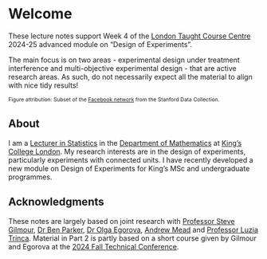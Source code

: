 # Welcome {.unnumbered}

These lecture notes support Week 4 of the [London Taught Course Centre](https://www.ltcc.ac.uk) 2024-25 advanced module on "Design of Experiments".

The main focus is on two areas - experimental design under treatment interference and multi-objective experimental design - that are active research areas. As such, do not necessarily expect all the material to align with nice tidy results!

::: {.content-visible when-format="html"}
::: {style="font-size: 75%;"}
Figure attribution: Subset of the [Facebook network](http://snap.stanford.edu/data/egonets-Facebook.html) from the Stanford Data Collection.
:::
:::


## About {.unnumbered}

I am a [Lecturer in Statistics](https://www.kcl.ac.uk/people/vasiliki-koutra) in the [Department of Mathematics](https://www.kcl.ac.uk/mathematics) at [King's College London](https://www.kcl.ac.uk). My research interests are in the design of experiments, particularly experiments with connected units. I have recently developed a new module on Design of Experiments for King's MSc and undergraduate programmes.

## Acknowledgments {.unnumbered}

These notes are largely based on joint research with [Professor Steve Gilmour](https://www.kcl.ac.uk/people/steven-gilmour), [Dr Ben Parker](https://www.brunel.ac.uk/people/ben-parker), [Dr Olga Egorova](https://www.kcl.ac.uk/people/olga-egorova), [Andrew Mead](https://www.rothamsted.ac.uk/people/andrew-mead) and [Professor Luzia Trinca](http://portaldocentes.unesp.br/portaldocentes/docentes/67765). Material in Part 2 is partly based on a short course given by Gilmour and Egorova at the [2024 Fall Technical Conference](https://falltechnicalconference.org/wp-content/uploads/2024/10/2024_FTC_Program_Book.pdf).